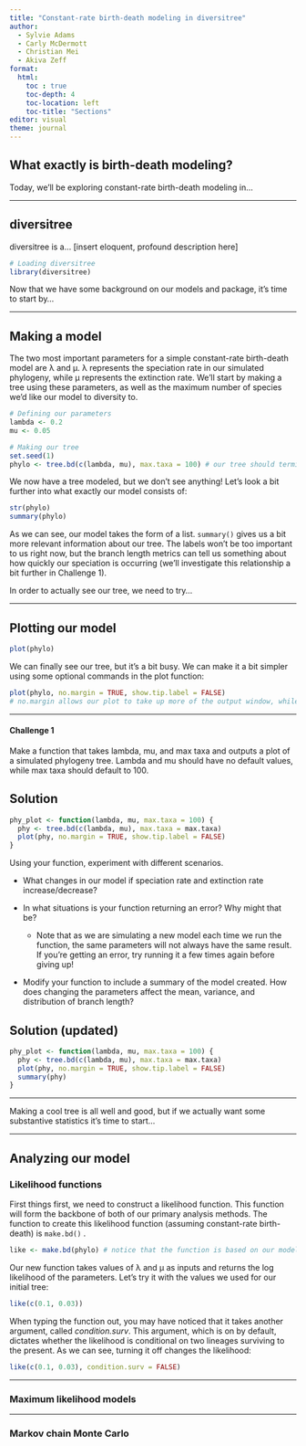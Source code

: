 ```yaml
---
title: "Constant-rate birth-death modeling in diversitree"
author: 
  - Sylvie Adams
  - Carly McDermott
  - Christian Mei
  - Akiva Zeff
format:
  html:
    toc : true
    toc-depth: 4
    toc-location: left
    toc-title: "Sections"
editor: visual
theme: journal
---
```


## What exactly is birth-death modeling?

Today, we'll be exploring constant-rate birth-death modeling in...

------------------------------------------------------------------------

## diversitree

diversitree is a... \[insert eloquent, profound description here\]

```r
# Loading diversitree
library(diversitree)
```

Now that we have some background on our models and package, it's time to start by...

------------------------------------------------------------------------

## Making a model

The two most important parameters for a simple constant-rate birth-death model are λ and µ. λ represents the speciation rate in our simulated phylogeny, while µ represents the extinction rate. We'll start by making a tree using these parameters, as well as the maximum number of species we'd like our model to diversity to.

```r
# Defining our parameters
lambda <- 0.2 
mu <- 0.05

# Making our tree
set.seed(1)
phylo <- tree.bd(c(lambda, mu), max.taxa = 100) # our tree should terminate at 100 species
```

We now have a tree modeled, but we don't see anything! Let's look a bit further into what exactly our model consists of:

```r
str(phylo)
summary(phylo)
```

As we can see, our model takes the form of a list. `summary()` gives us a bit more relevant information about our tree. The labels won't be too important to us right now, but the branch length metrics can tell us something about how quickly our speciation is occurring (we'll investigate this relationship a bit further in Challenge 1).

In order to actually see our tree, we need to try...

------------------------------------------------------------------------

## Plotting our model

```r
plot(phylo)
```

We can finally see our tree, but it's a bit busy. We can make it a bit simpler using some optional commands in the plot function:

```r
plot(phylo, no.margin = TRUE, show.tip.label = FALSE)
# no.margin allows our plot to take up more of the output window, while show.tip.label gets rid of the labels for our simulated 100 final species
```

------------------------------------------------------------------------

#### Challenge 1

Make a function that takes lambda, mu, and max taxa and outputs a plot of a simulated phylogeny tree. Lambda and mu should have no default values, while max taxa should default to 100.

::: {.callout-tip collapse="true"}
## Solution

```r
phy_plot <- function(lambda, mu, max.taxa = 100) {
  phy <- tree.bd(c(lambda, mu), max.taxa = max.taxa)
  plot(phy, no.margin = TRUE, show.tip.label = FALSE)
}
```

:::

Using your function, experiment with different scenarios.

-   What changes in our model if speciation rate and extinction rate increase/decrease?

-   In what situations is your function returning an error? Why might that be?

    -   Note that as we are simulating a new model each time we run the function, the same parameters will not always have the same result. If you're getting an error, try running it a few times again before giving up!

-   Modify your function to include a summary of the model created. How does changing the parameters affect the mean, variance, and distribution of branch length?

::: {.callout-tip collapse="true"}
## Solution (updated)

```r
phy_plot <- function(lambda, mu, max.taxa = 100) {
  phy <- tree.bd(c(lambda, mu), max.taxa = max.taxa)
  plot(phy, no.margin = TRUE, show.tip.label = FALSE)
  summary(phy)
}
```

:::

------------------------------------------------------------------------

Making a cool tree is all well and good, but if we actually want some substantive statistics it's time to start...

------------------------------------------------------------------------

## Analyzing our model

### Likelihood functions

First things first, we need to construct a likelihood function. This function will form the backbone of both of our primary analysis methods. The function to create this likelihood function (assuming constant-rate birth-death) is `make.bd()` .

```r
like <- make.bd(phylo) # notice that the function is based on our model created above. That model had a seed set for it, so we can expect consistent values for "like" as well.
```

Our new function takes values of λ and µ as inputs and returns the log likelihood of the parameters. Let's try it with the values we used for our initial tree:

```r
like(c(0.1, 0.03))
```

When typing the function out, you may have noticed that it takes another argument, called *condition.surv*. This argument, which is on by default, dictates whether the likelihood is conditional on two lineages surviving to the present. As we can see, turning it off changes the likelihood:

```r
like(c(0.1, 0.03), condition.surv = FALSE)
```

------------------------------------------------------------------------

### Maximum likelihood models

------------------------------------------------------------------------

### Markov chain Monte Carlo
